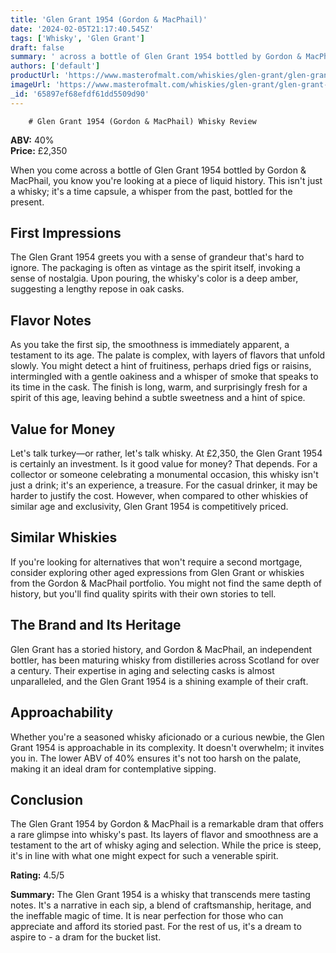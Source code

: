 ```yaml
---
title: 'Glen Grant 1954 (Gordon & MacPhail)'
date: '2024-02-05T21:17:40.545Z'
tags: ['Whisky', 'Glen Grant']
draft: false
summary: ' across a bottle of Glen Grant 1954 bottled by Gordon & MacPhail, you know you re looking at a piece of liquid history. This isn t...'
authors: ['default']
productUrl: 'https://www.masterofmalt.com/whiskies/glen-grant/glen-grant-1954-gordon-and-macphail-whisky/'
imageUrl: 'https://www.masterofmalt.com/whiskies/glen-grant/glen-grant-1954-gordon-and-macphail-whisky.jpg'
_id: '65897ef68efdf61dd5509d90'
---
```


        # Glen Grant 1954 (Gordon & MacPhail) Whisky Review

**ABV:** 40%  
**Price:** £2,350

When you come across a bottle of Glen Grant 1954 bottled by Gordon & MacPhail, you know you're looking at a piece of liquid history. This isn't just a whisky; it's a time capsule, a whisper from the past, bottled for the present.

## First Impressions

The Glen Grant 1954 greets you with a sense of grandeur that's hard to ignore. The packaging is often as vintage as the spirit itself, invoking a sense of nostalgia. Upon pouring, the whisky's color is a deep amber, suggesting a lengthy repose in oak casks.

## Flavor Notes

As you take the first sip, the smoothness is immediately apparent, a testament to its age. The palate is complex, with layers of flavors that unfold slowly. You might detect a hint of fruitiness, perhaps dried figs or raisins, intermingled with a gentle oakiness and a whisper of smoke that speaks to its time in the cask. The finish is long, warm, and surprisingly fresh for a spirit of this age, leaving behind a subtle sweetness and a hint of spice.

## Value for Money

Let's talk turkey—or rather, let's talk whisky. At £2,350, the Glen Grant 1954 is certainly an investment. Is it good value for money? That depends. For a collector or someone celebrating a monumental occasion, this whisky isn't just a drink; it's an experience, a treasure. For the casual drinker, it may be harder to justify the cost. However, when compared to other whiskies of similar age and exclusivity, Glen Grant 1954 is competitively priced.

## Similar Whiskies

If you're looking for alternatives that won't require a second mortgage, consider exploring other aged expressions from Glen Grant or whiskies from the Gordon & MacPhail portfolio. You might not find the same depth of history, but you'll find quality spirits with their own stories to tell.

## The Brand and Its Heritage

Glen Grant has a storied history, and Gordon & MacPhail, an independent bottler, has been maturing whisky from distilleries across Scotland for over a century. Their expertise in aging and selecting casks is almost unparalleled, and the Glen Grant 1954 is a shining example of their craft.

## Approachability

Whether you're a seasoned whisky aficionado or a curious newbie, the Glen Grant 1954 is approachable in its complexity. It doesn't overwhelm; it invites you in. The lower ABV of 40% ensures it's not too harsh on the palate, making it an ideal dram for contemplative sipping.

## Conclusion

The Glen Grant 1954 by Gordon & MacPhail is a remarkable dram that offers a rare glimpse into whisky's past. Its layers of flavor and smoothness are a testament to the art of whisky aging and selection. While the price is steep, it's in line with what one might expect for such a venerable spirit.

**Rating:** 4.5/5

**Summary:** The Glen Grant 1954 is a whisky that transcends mere tasting notes. It's a narrative in each sip, a blend of craftsmanship, heritage, and the ineffable magic of time. It is near perfection for those who can appreciate and afford its storied past. For the rest of us, it's a dream to aspire to - a dram for the bucket list.
